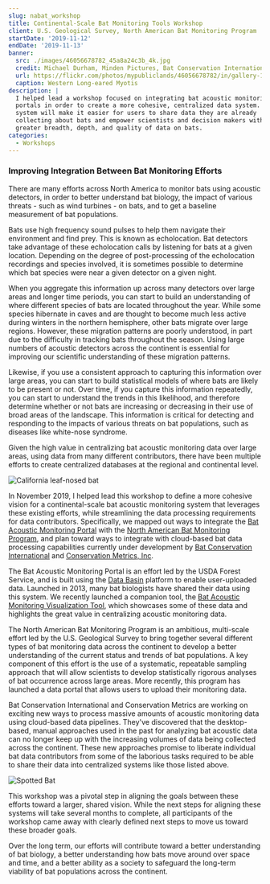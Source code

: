 ```yaml
---
slug: nabat_workshop
title: Continental-Scale Bat Monitoring Tools Workshop
client: U.S. Geological Survey, North American Bat Monitoring Program
startDate: '2019-11-12'
endDate: '2019-11-13'
banner:
  src: ./images/46056678782_45a8a24c3b_4k.jpg
  credit: Michael Durham, Minden Pictures, Bat Conservation International
  url: https://flickr.com/photos/mypubliclands/46056678782/in/gallery-164298556@N06-72157699866716231/
  caption: Western Long-eared Myotis
description: |
  I helped lead a workshop focused on integrating bat acoustic monitoring
  portals in order to create a more cohesive, centralized data system.  This
  system will make it easier for users to share data they are already
  collecting about bats and empower scientists and decision makers with
  greater breadth, depth, and quality of data on bats.
categories:
  - Workshops
---
```


### Improving Integration Between Bat Monitoring Efforts

There are many efforts across North America to monitor bats using acoustic
detectors, in order to better understand bat biology, the impact of various
threats - such as wind turbines - on bats, and to get a baseline measurement of
bat populations.

Bats use high frequency sound pulses to help them navigate their environment and
find prey. This is known as echolocation. Bat detectors take advantage of these
echolocation calls by listening for bats at a given location. Depending on the
degree of post-processing of the echolocation recordings and species involved,
it is sometimes possible to determine which bat species were near a given
detector on a given night.

When you aggregate this information up across many detectors over large areas
and longer time periods, you can start to build an understanding of where
different species of bats are located throughout the year. While some species
hibernate in caves and are thought to become much less active during winters in
the northern hemisphere, other bats migrate over large regions. However, these
migration patterns are poorly understood, in part due to the difficulty in
tracking bats throughout the season. Using large numbers of acoustic detectors
across the continent is essential for improving our scientific understanding of
these migration patterns.

Likewise, if you use a consistent approach to capturing this information over
large areas, you can start to build statistical models of where bats are likely
to be present or not. Over time, if you capture this information repeatedly, you
can start to understand the trends in this likelihood, and therefore determine
whether or not bats are increasing or decreasing in their use of broad areas of
the landscape. This information is critical for detecting and responding to the
impacts of various threats on bat populations, such as diseases like white-nose
syndrome.

Given the high value in centralizing bat acoustic monitoring data over large areas, using
data from many different contributors, there have been multiple efforts to
create centralized databases at the regional and continental level.

![California leaf-nosed bat](./images/31167324927_73d9c7c00a_k.jpg 'California leaf-nosed bat | Photo by Michael Durham / Minden Pictures, Bat Conservation International')

<!-- https://flickr.com/photos/mypubliclands/31167324927/in/gallery-164298556@N06-72157699866716231/ -->

In November 2019, I helped lead this workshop to define a more cohesive vision for a
continental-scale bat acoustic monitoring system that leverages these existing
efforts, while streamlining the data processing requirements for data
contributors. Specifically, we mapped out ways to integrate the
[Bat Acoustic Monitoring Portal](https://batamp.databasin.org/) with the
[North American Bat Monitoring Program](https://www.nabatmonitoring.org/),
and plan toward ways to integrate with cloud-based bat data processing
capabilities currently under development by
[Bat Conservation International](http://www.batcon.org/) and
[Conservation Metrics, Inc](http://conservationmetrics.com/).

The Bat Acoustic Monitoring Portal is an effort led by the USDA Forest Service,
and is built using the [Data Basin](https://databasin.org) platform to enable
user-uploaded data. Launched in 2013, many bat biologists have shared their data
using this system. We recently launched a companion tool, the
[Bat Acoustic Monitoring Visualization Tool](https://visualize.batamp.databasin.org/),
which showcases some of these data and highlights the great value in centralizing
acoustic monitoring data.

The North American Bat Monitoring Program is an ambitious, multi-scale effort
led by the U.S. Geological Survey to bring together several different types of
bat monitoring data across the continent to develop a better understanding of
the current status and trends of bat populations. A key
component of this effort is the use of a systematic, repeatable sampling
approach that will allow scientists to develop statistically rigorous analyses
of bat occurrence across large areas. More recently, this program has launched a
data portal that allows users to upload their monitoring data.

Bat Conservation International and Conservation Metrics are working on exciting
new ways to process massive amounts of acoustic monitoring data using
cloud-based data pipelines. They've discovered that the desktop-based,
manual approaches used in the past for analyzing bat acoustic data can no longer
keep up with the increasing volumes of data being collected across the continent.
These new approaches promise to liberate individual bat data contributors from
some of the laborious tasks required to be able to share their data into centralized
systems like those listed above.

![Spotted Bat](./images/45195156995_66fb52a186_k.jpg 'Spotted Bat | Photo by Bruce D. Taubert, Bat Conservation International')

<!-- https://flickr.com/photos/mypubliclands/45195156995/in/gallery-164298556@N06-72157699866716231/ -->

This workshop was a pivotal step in aligning the goals between these efforts
toward a larger, shared vision. While the next steps for aligning these systems
will take several months to complete, all participants of the workshop came away
with clearly defined next steps to move us toward these broader goals.

Over the long term, our efforts will contribute toward a better understanding of
bat biology, a better understanding how bats move around over space and time,
and a better ability as a society to safeguard the long-term viability of bat
populations across the continent.
